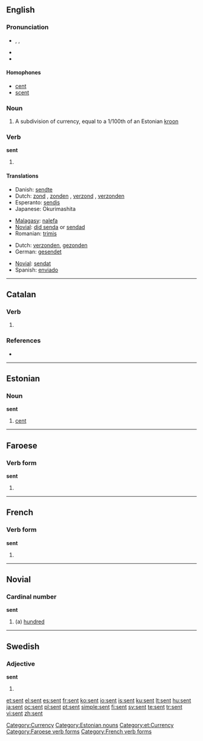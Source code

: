 ==English==

{{rank|themselves|half|certain|269|sent|keep|myself|morning}}

===Pronunciation===
* {{enPR|sĕnt}}, {{IPA|/sɛn̩t/}}, {{SAMPA|/sent/}}
* {{audio|en-us-sent.ogg|Audio (US)}}
* {{rhymes|ɛnt}}

====Homophones====
* [[cent]]
* [[scent]]

===Noun===
{{en-noun|senti}}

# A subdivision of currency, equal to a 1/100th of an Estonian [[kroon]]

===Verb===
'''sent'''

# {{past of|[[send]]}}

====Translations====
{{trans-top|simple past of "to send"}}
* Danish: [[sendte]]
* Dutch: [[zond]] {{s}}, [[zonden]] {{p}}, [[verzond]] {{s}}, [[verzonden]] {{p}}
* Esperanto: [[sendis]]
* Japanese: Okurimashita
{{trans-mid}}
* [[Malagasy]]: [[:mg:alefa|nalefa]]
* [[Novial]]: [[did senda]] or [[sendad]]
* Romanian: [[trimis]]
{{trans-bottom}}

{{trans-top|past participle of "to send"}}
* Dutch: [[verzonden]], [[gezonden]]
* German: [[gesendet]]
{{trans-mid}}
* [[Novial]]: [[sendat]]
* Spanish: [[enviado]]
{{trans-bottom}}

[[Category:Currency]]

----

==Catalan==

===Verb===
{{infl|ca|verb form|present participle||infinitive|ésser}}

# {{defn|Catalan}}

===References===
* {{R:IEC4}}

----

==Estonian==

===Noun===
'''sent'''

# [[cent]]

[[Category:Estonian nouns]]
[[Category:et:Currency]]

----

==Faroese==

===Verb form===
'''sent'''

# {{past participle of|[[senda]]|lang=Faroese}}

[[Category:Faroese verb forms]]

----

==French==

===Verb form===
'''sent'''

# {{form of|third-person singular indicative present|[[sentir]]}}

[[Category:French verb forms]]

----

==Novial==

===Cardinal number===
'''sent'''

# (a) [[hundred]]

----

==Swedish==

===Adjective===
'''sent'''

# {{form of|indefinite neuter singular|[[sen]]}}

[[et:sent]]
[[el:sent]]
[[es:sent]]
[[fr:sent]]
[[ko:sent]]
[[io:sent]]
[[is:sent]]
[[ku:sent]]
[[lt:sent]]
[[hu:sent]]
[[ja:sent]]
[[oc:sent]]
[[pl:sent]]
[[pt:sent]]
[[simple:sent]]
[[fi:sent]]
[[sv:sent]]
[[te:sent]]
[[tr:sent]]
[[vi:sent]]
[[zh:sent]]